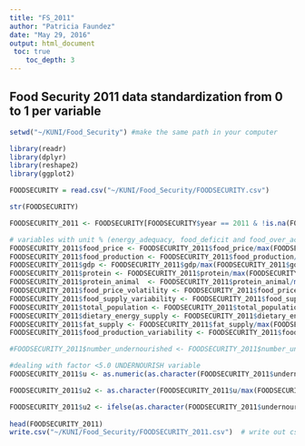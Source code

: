 ```yaml
---
title: "FS_2011"
author: "Patricia Faundez"
date: "May 29, 2016"
output: html_document
 toc: true
    toc_depth: 3
---
```


## Food Security 2011 data standardization from 0 to 1 per variable
```r
setwd("~/KUNI/Food_Security") #make the same path in your computer

library(readr)
library(dplyr)
library(reshape2)
library(ggplot2)

FOODSECURITY = read.csv("~/KUNI/Food_Security/FOODSECURITY.csv") 

str(FOODSECURITY)

FOODSECURITY_2011 <- FOODSECURITY[FOODSECURITY$year == 2011 & !is.na(FOODSECURITY$year),]

# variables with unit % (energy_adequacy, food_deficit and food_over_acquisition) weren't included in the standardization 
FOODSECURITY_2011$food_price <- FOODSECURITY_2011$food_price/max(FOODSECURITY_2011$food_price, na.rm=T)
FOODSECURITY_2011$food_production <- FOODSECURITY_2011$food_production/max(FOODSECURITY_2011$food_production, na.rm=T)
FOODSECURITY_2011$gdp <- FOODSECURITY_2011$gdp/max(FOODSECURITY_2011$gdp, na.rm=T)
FOODSECURITY_2011$protein <- FOODSECURITY_2011$protein/max(FOODSECURITY_2011$protein, na.rm=T)
FOODSECURITY_2011$protein_animal  <- FOODSECURITY_2011$protein_animal/max(FOODSECURITY_2011$protein_animal, na.rm=T)
FOODSECURITY_2011$food_price_volatility <- FOODSECURITY_2011$food_price_volatility/max(FOODSECURITY_2011$food_price_volatility, na.rm=T)
FOODSECURITY_2011$food_supply_variability <- FOODSECURITY_2011$food_supply_variability/max(FOODSECURITY_2011$food_supply_variability, na.rm=T)
FOODSECURITY_2011$total_population <- FOODSECURITY_2011$total_population/max(FOODSECURITY_2011$total_population, na.rm=T)
FOODSECURITY_2011$dietary_energy_supply <- FOODSECURITY_2011$dietary_energy_supply/max(FOODSECURITY_2011$dietary_energy_supply, na.rm=T)
FOODSECURITY_2011$fat_supply <- FOODSECURITY_2011$fat_supply/max(FOODSECURITY_2011$fat_supply, na.rm=T)
FOODSECURITY_2011$food_production_variability <- FOODSECURITY_2011$food_production_variability/max(FOODSECURITY_2011$food_production_variability, na.rm=T)

#FOODSECURITY_2011$number_undernourished <- FOODSECURITY_2011$number_undernourished/max(FOODSECURITY_2011$number_undernourished, na.rm=T)

#dealing with factor <5.0 UNDERNOURISH variable 
FOODSECURITY_2011$u <- as.numeric(as.character(FOODSECURITY_2011$undernourish))              #transform <5.0 to NA

FOODSECURITY_2011$u2 <- as.character(FOODSECURITY_2011$u/max(FOODSECURITY_2011$u, na.rm=T))  #standardization

FOODSECURITY_2011$u2 <- ifelse(as.character(FOODSECURITY_2011$undernourish) == "<5.0", as.character('<0.097'), FOODSECURITY_2011$u2) # <0.097 comes from 5.0/max(FOODSECURITY_2011$u, na.rm=T)
  
head(FOODSECURITY_2011)
write.csv("~/KUNI/Food_Security/FOODSECURITY_2011.csv")  # write out csv

```

